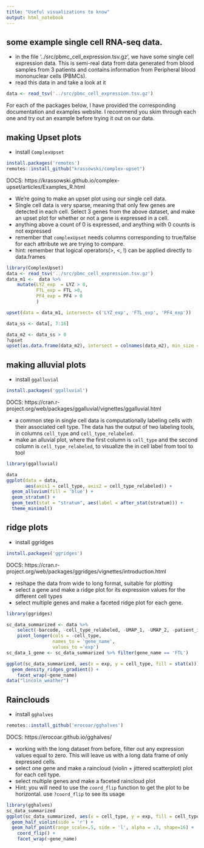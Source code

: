 ```yaml
---
title: "Useful visualizations to know"
output: html_notebook
---
```


## some example single cell RNA-seq data. 

- in the file '../src/pbmc_cell_expression.tsv.gz', we have some single cell expression data. This is semi-real data from data generated from blood samples from 3 patients and contains information from Peripheral blood mononuclear cells (PBMCs).
- read this data in and take  a look at it 

```r
data <- read_tsv('../src/pbmc_cell_expression.tsv.gz')
```

For each of the packages below, I have provided the corresponding documentation and examples website. I recommend you skim through each one and try out an example before trying it out on our data.

## making Upset plots 

- install `ComplexUpset`

```r
install.packages('remotes')
remotes::install_github("krassowski/complex-upset")
```

DOCS: https://krassowski.github.io/complex-upset/articles/Examples_R.html

- We're going to make an upset plot using our single cell data. 
- Single cell data is very sparse, meaning that only few genes are detected in each cell. Select 3 genes from the above dataset, and make an upset plot for whether or not a gene is expressed in a cell. 
- anything above a count of 0 is expressed, and anything with 0 counts is not expressed
- remember that `complexUpset` needs columns corresponding to true/false for each attribute we are trying to compare. 
- hint: remember that logical operators(>, <, !) can be applied directly to data.frames

```r
library(ComplexUpset)
data <- read_tsv('../src/pbmc_cell_expression.tsv.gz')
data_m1 <-  data %>% 
    mutate(LYZ_exp  = LYZ > 0, 
           FTL_exp = FTL >0, 
           PF4_exp = PF4 > 0
           )

upset(data = data_m1, intersect= c('LYZ_exp', 'FTL_exp', 'PF4_exp'))
```

```r
data_ss <- data[, 7:16]

data_m2 <- data_ss > 0
?upset
upset(as.data.frame(data_m2), intersect = colnames(data_m2), min_size =)
```


## making alluvial plots 
- install `ggalluvial`
```r
install.packages('ggalluvial')
```

DOCS: https://cran.r-project.org/web/packages/ggalluvial/vignettes/ggalluvial.html

- a common step in single cell data is computationally labeling cells with their associated cell type. The data has the output of two labeling tools, in columns `cell_type` and `cell_type_relabeled`. 
- make an alluvial plot, where the first column is `cell_type` and the second column is `cell_type_relabeled`, to visualize the in cell label from tool to tool 

```r
library(ggalluvial)

data
ggplot(data = data,
       aes(axis1 = cell_type, axis2 = cell_type_relabeled)) +
  geom_alluvium(fill = 'blue') +
  geom_stratum() +
  geom_text(stat = "stratum", aes(label = after_stat(stratum))) +
  theme_minimal() 

```


## ridge plots 
- install ggridges 

```r
install.packages('ggridges')
```

DOCS: https://cran.r-project.org/web/packages/ggridges/vignettes/introduction.html

- reshape the data from wide to long format, suitable for plotting
- select a gene and make a ridge plot for its expression values for the different cell types
- select multiple genes and make a faceted ridge plot for each gene.

```r
library(ggridges)

sc_data_summarized <- data %>% 
    select(-barcode, -cell_type_relabeled, -UMAP_1, -UMAP_2, -patient_id) %>% 
    pivot_longer(cols = -cell_type, 
                 names_to = 'gene_name', 
                 values_to ='exp') 
sc_data_1_gene <- sc_data_summarized %>% filter(gene_name == 'FTL')

ggplot(sc_data_summarized, aes(x = exp, y = cell_type, fill = stat(x))) +
  geom_density_ridges_gradient() + 
    facet_wrap(~gene_name)
data("lincoln_weather")


```

## Rainclouds 

- install `gghalves`

```r
remotes::install_github('erocoar/gghalves')
```

DOCS: https://erocoar.github.io/gghalves/

- working with the long dataset from before, filter out any expression values equal to zero. This will leave us with a long data frame of only expressed cells. 
- select one gene and make a raincloud (violin + jittered scatterplot)  plot for each cell type. 
- select multiple genes and make a faceted raincloud plot
- Hint: you will need to use the `coord_flip` function to get the plot to be horizontal. use `?coord_flip` to see its usage

```r
library(gghalves)
sc_data_summarized
ggplot(sc_data_summarized, aes(x = cell_type, y = exp, fill = cell_type, color = cell_type)) +
  geom_half_violin(side = 'r') + 
  geom_half_point(range_scale=.5, side = 'l', alpha = .3, shape=16) + 
    coord_flip() + 
    facet_wrap(~gene_name)
```




